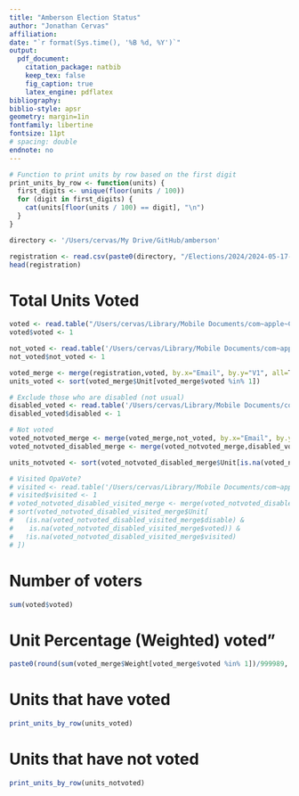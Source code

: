 ```yaml
---
title: "Amberson Election Status"
author: "Jonathan Cervas"
affiliation: 
date: "`r format(Sys.time(), '%B %d, %Y')`"
output: 
  pdf_document:
    citation_package: natbib
    keep_tex: false
    fig_caption: true
    latex_engine: pdflatex
bibliography: 
biblio-style: apsr
geometry: margin=1in
fontfamily: libertine
fontsize: 11pt
# spacing: double
endnote: no
---
```


```r
# Function to print units by row based on the first digit
print_units_by_row <- function(units) {
  first_digits <- unique(floor(units / 100))
  for (digit in first_digits) {
    cat(units[floor(units / 100) == digit], "\n")
  }
}
```

```r
directory <- '/Users/cervas/My Drive/GitHub/amberson'
```

```r
registration <- read.csv(paste0(directory, "/Elections/2024/2024-05-17-atca-voter-list.csv"))
head(registration)
```

# Total Units Voted
```r
voted <- read.table("/Users/cervas/Library/Mobile Documents/com~apple~CloudDocs/Downloads/voted.txt")
voted$voted <- 1

not_voted <- read.table('/Users/cervas/Library/Mobile Documents/com~apple~CloudDocs/Downloads/not_voted.txt')
not_voted$not_voted <- 1

voted_merge <- merge(registration,voted, by.x="Email", by.y="V1", all=T)
units_voted <- sort(voted_merge$Unit[voted_merge$voted %in% 1])

# Exclude those who are disabled (not usual)
disabled_voted <- read.table('/Users/cervas/Library/Mobile Documents/com~apple~CloudDocs/Downloads/disabled.txt')
disabled_voted$disabled <- 1

# Not voted
voted_notvoted_merge <- merge(voted_merge,not_voted, by.x="Email", by.y="V1", all=T)
voted_notvoted_disabled_merge <- merge(voted_notvoted_merge,disabled_voted, by.x="Email", by.y="V1", all.x=T)

units_notvoted <- sort(voted_notvoted_disabled_merge$Unit[is.na(voted_notvoted_disabled_merge$disable) & is.na(voted_notvoted_disabled_merge$voted)])

# Visited OpaVote?
# visited <- read.table('/Users/cervas/Library/Mobile Documents/com~apple~CloudDocs/Downloads/visited.txt')
# visited$visited <- 1
# voted_notvoted_disabled_visited_merge <- merge(voted_notvoted_disabled_merge,visited, by.x="Email", by.y="V1", all.x=T)
# sort(voted_notvoted_disabled_visited_merge$Unit[
#   (is.na(voted_notvoted_disabled_visited_merge$disable) & 
#    is.na(voted_notvoted_disabled_visited_merge$voted)) & 
#   !is.na(voted_notvoted_disabled_visited_merge$visited)
# ])

```

# Number of voters
```r
sum(voted$voted)
```

# Unit Percentage (Weighted) voted"
```r
paste0(round(sum(voted_merge$Weight[voted_merge$voted %in% 1])/999989, d=3) * 100, "%")
```

# Units that have voted
```r
print_units_by_row(units_voted)
```

# Units that have not voted
```r
print_units_by_row(units_notvoted)
```







